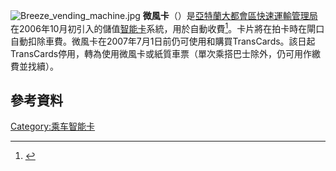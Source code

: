 {{Infobox electronic payment 
|image = <!-- 檔案不存在 Breeze Card.jpg ，可從英文維基百科取得 -->
|name = 微風卡<br />Breeze Card 
|location = {{USA}}[[佐治亞州|佐治亞州]][[亞特蘭大|亞特蘭大]]
|launched = 2006年
|service_1 = [[亞特蘭大都會區快速運輸管理局|亞特蘭大地鐵]]
|service_2 = [[亞特蘭大都會區快速運輸管理局|亞特蘭大巴士]]
|sales_location_1 = 微風卡售票機
|sales_location_2 = 網上
|currency = [[美元|美元]]
|variant_1 = 延用卡
|variant_2 = 限用車票
|technology_1 = [[非接觸式智能卡|非接觸式智能卡]]系統<br/>{{link-en|立方交通系統|Cubic Transportation Systems}}負責
|operator =
|manager = [[亞特蘭大都會區快速運輸管理局|亞特蘭大都會區快速運輸管理局]]
|homepage = {{URL|http://www.breezecard.com/}}
}}

[[File:Breeze_vending_machine.jpg|thumb]]
'''微風卡'''（{{lang-en|Breeze Card}}）是[[亞特蘭大都會區快速運輸管理局|亞特蘭大都會區快速運輸管理局]]在2006年10月初引入的儲值[[智能卡|智能卡]]系統，用於自動收費<ref>{{Cite web |url=http://www.breezecard.com/ |title=Breeze Card Official Site |access-date=2020-09-10 |archive-date=2022-01-27 |archive-url=https://web.archive.org/web/20220127014553/https://www.breezecard.com/ |dead-url=no }}</ref>。卡片將在拍卡時在閘口自動扣除車費。微風卡在2007年7月1日前仍可使用和購買TransCards。該日起TransCards停用，轉為使用微風卡或紙質車票（單次乘搭巴士除外，仍可用作繳費並找續）。

== 參考資料 ==
{{Reflist}}
{{美國電子票證}}
[[Category:乘车智能卡|Category:乘车智能卡]]